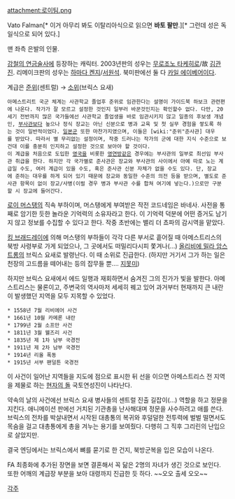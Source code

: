 attachment:로이팀.png

Vato Falman[* 이거 아무리 봐도 이탈리아식으로 읽으면 '''바토 팔만'''.][* 그런데 성은 독일식으로 되어 있다.]

맨 좌측 은발의 인물.

[[강철의 연금술사]]에 등장하는 캐릭터. 2003년판의 성우는 [[무로조노 타케히로]]/故 [[김관진]]. 리메이크판의 성우는 [[하마다 켄지]]/[[서원석]]. 북미판에선 둘 다 [[카일 에이베어]]이다.

계급은 [[준위]](센트럴) → [[소위]](브릭스 요새)

 아메스트리트 국군 체계는 사관학교 졸업후 준위로 임관한다는 설명이 가이드북 하보크 관련편에 나온다. 작가가 잘 모르고 설정한 것인지 일부러 바꾼것인지는 확인할수 없다. 다만, 20세기 전반까지 많은 국가들에선 사관학교 졸업생을 바로 임관시키지 않고 일종의 후보생 개념인, [[부사관]]보다 높으나 정식 장교는 아닌 신분으로 병과 교육 및 첫 실무 경험을 쌓도록 하는 것이 일반적이었다. [[일본군]] 또한 마찬가지였으며, 이들은 [wiki:"준위"준사관] 대우를 받았다. 따라서 별 무리없는 설정이며, 작중 드러나는 작가의 군에 대한 지식 수준으로 보건대 이를 충분히 인지하고 설정한 것으로 보아야 할 것이다.
 이 계급을 처음으로 도입한 [[영국]]을 비롯한 [[영연방]]같은 경우에는 부사관의 일부로 최선임 부사관 취급을 한다. 하지만 각 국가별로 준사관은 장교와 부사관의 사이에서 아예 따로 노는 계급일 수도, 여러 계급이 있을 수도, 혹은 준사관 신분 자체가 없을 수도 있다. 단, 장교에 준하는 대우를 하게 되어 있기 때문에 장교와 동일한 수준의 의전 등을 받으며, 별도로 준사관 항목이 없이 장교/사병(이럴 경우 병과 부사관 수를 합쳐 여기에 넣는다.)으로만 구분할 시 장교에 들어간다.

[[로이 머스탱]]의 직속 부하이며, 머스탱에게 부여받은 작전 코드네임은 바네사. 사전을 통째로 암기한 듯한 놀라운 기억력의 소유자라고 한다. 이 기억력 덕분에 어떤 증거도 남기지 않고 정보를 수집할 수 있다고 한다. 작중 초반에는 밸리 더 쵸파의 감시역을 맡았다.

[[킹 브래드레이]]에 의해 머스탱의 부하들이 각각 다른 부서로 흩어질 때 아메스트리스의 북방 사령부로 가게 되었으나, 그 곳에서도 떠밀리다시피 쫓겨나(…) [[올리비에 밀라 암스트롱]]의 브릭스 요새로 발령난다. 이 때 소위로 진급한다. (하지만 거기서 그가 하는 일은 천장의 고드름을 떼어내는 등의 잡무들 뿐…. [[지못미]])

하지만 브릭스 요새에서 에드 일행과 재회하면서 숨겨진 그의 진가가 빛을 발한다. 아메스트리스는 물론이고, 주변국의 역사마저 세세히 꿰고 있어 과거부터 현재까지 큰 내란이 발생했던 지역을 모두 지목할 수 있었다.

 * 1558년 7월 리비에어 사건
 * 1661년 10월 카메론 내란
 * 1799년 2월 소프만 사건
 * 1811년 3월 웰즈리 사건
 * 1835년 제 1차 남부 국경전
 * 1911년 제 2차 남부 국경전
 * 1914년 리올 폭동
 * 1915년 서부 팬덜튼 국경전

이 사건이 일어난 지역들을 지도에 점으로 표시한 뒤 선을 이으면 아메스트리스 전 지역을 제물로 하는 [[현자의 돌]] 국토연성진이 나타난다.

약속의 날의 사건에선 브릭스 요새 병사들의 센트럴 진출 길잡이(…) 역할을 하고 정문을 지킨다. 애니메이션 판에선 거치된 기관총을 난사해대며 정문을 사수하려고 애를 쓴다. 브릭스의 전차를 박살내면서 시작된 대총통의 복귀와 후덜덜한 전투력에 벌벌 떨면서도 목숨을 걸고 대총통에게 총을 겨누는 용기를 보여줬다. 다행히 그 직후 그리린의 난입으로 살았지만.

결국 엔딩에서는 브릭스에서 뼈를 묻기로 한 건지, 북방군복을 입은 모습이 나온다.

FA 최종화에 추가된 장면을 보면 결혼해서 꼭 닮은 2명의 자녀가 생긴 것으로 보인다. 또한 어깨의 계급장 부분을 보아 대령까지 진급한 듯 하다. ~~오오 출세 오오~~

[[각주]]
